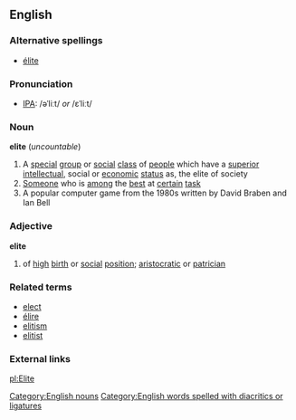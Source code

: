 ==English==

===Alternative spellings===
*[[élite]]

===Pronunciation===
* [[Wiktionary:Pronunciation_key|IPA]]: /əˈliːt/ ''or'' /ɛˈliːt/

===Noun===
'''elite'''  (''uncountable'')
#A [[special]] [[group]] or [[social]] [[class]] of [[people]] which have a [[superior]] [[intellectual]], social or [[economic]] [[status]] as, the elite of society
#[[someone|Someone]] who is [[among]] the [[best]] at [[certain]] [[task]]
#A popular computer game from the 1980s written by David Braben and Ian Bell

===Adjective===
'''elite'''
# of [[high]] [[birth]] or [[social]] [[position]]; [[aristocratic]] or [[patrician]]

===Related terms===
*[[elect]]
*[[élire]]
*[[elitism]]
*[[elitist]]

=== External links ===
{{pedialite}}

[[Category:English nouns]][[Category:English words spelled with diacritics or ligatures]]

[[pl:Elite]]